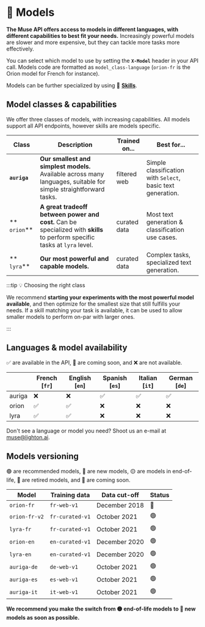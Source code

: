 # 🤖 Models

**The Muse API offers access to models in different languages, with different capabilities to best fit your needs.**
Increasingly powerful models are slower and more expensive, but they can tackle more tasks more effectively.

You can select which model to use by setting the **`X-Model`** header in your API call. Models code are formatted as
`model_class-language` (`orion-fr` is the Orion model for French for instance).

Models can be further specialized by using 🤹 **[Skills](/api/skills)**.

## Model classes & capabilities

We offer three classes of models, with increasing capabilities. All models support all API endpoints, however
skills are models specific.

| Class        | Description                                                                                                                | Trained on... | Best for...                                                 |
| ------------ | -------------------------------------------------------------------------------------------------------------------------- | ------------- | ----------------------------------------------------------- |
| **`auriga`** | **Our smallest and simplest models.** Available across many languages, suitable for simple straightforward tasks.          | filtered web  | Simple classification with `Select`, basic text generation. |
| ** `orion`** | **A great tradeoff between power and cost.** Can be specialized with **skills** to perform specific tasks at `lyra` level. | curated data  | Most text generation & classification use cases.            |
| ** `lyra`**  | **Our most powerful and capable models.**                                                                                  | curated data  | Complex tasks, specialized text generation.                 |

:::tip 💡 Choosing the right class

We recommend **starting your experiments with the most powerful model available**, and then optimize for the smallest
size that still fulfills your needs. If a skill matching your task is available, it can be used to allow smaller models
to perform on-par with larger ones.

:::

## Languages & model availability

✅ are available in the API, 📆 are coming soon, and ❌ are not available.

|        | French \[`fr`\] | English \[`en`\] | Spanish \[`es`\] | Italian \[`it`\] | German \[`de`\] |
| ------ | --------------- | ---------------- | ---------------- | ---------------- | --------------- |
| auriga | ❌              | ❌               | ✅               | ✅               | ✅              |
| orion  | ✅              | ✅               | ❌               | ❌               | ❌              |
| lyra   | ✅              | ✅               | ❌               | ❌               | ❌              |

Don't see a language or model you need? Shoot us an e-mail at muse@lighton.ai.

## Models versioning

🟢 are recommended models, 🔵 are new models, 🟡 are models in end-of-life, 🔴 are retired models,
and 📆 are coming soon.

| **Model**     | **Training data** | **Data cut-off** | **Status** |
| ------------- | ----------------- | ---------------- | ---------- |
| `orion-fr`    | `fr-web-v1`       | December 2018    | 🔴         |
| `orion-fr-v2` | `fr-curated-v1`   | October 2021     | 🟢         |
| `lyra-fr`     | `fr-curated-v1`   | October 2021     | 🟢         |
| `orion-en`    | `en-curated-v1`   | December 2020    | 🟢         |
| `lyra-en`     | `en-curated-v1`   | December 2020    | 🟢         |
| `auriga-de`   | `de-web-v1`       | October 2021     | 🟢         |
| `auriga-es`   | `es-web-v1`       | October 2021     | 🟢         |
| `auriga-it`   | `it-web-v1`       | October 2021     | 🟢         |

**We recommend you make the switch from 🟡 end-of-life models to 🔵 new models as soon as possible.**
